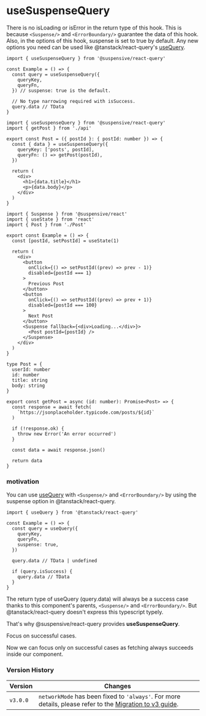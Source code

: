 
# useSuspenseQuery

There is no isLoading or isError in the return type of this hook. This is because `<Suspense/>` and `<ErrorBoundary/>` guarantee the data of this hook. Also, in the options of this hook, suspense is set to true by default. Any new options you need can be used like @tanstack/react-query's [useQuery](https://tanstack.com/query/v4/docs/react/reference/useQuery).

```tsx /useSuspenseQuery/
import { useSuspenseQuery } from '@suspensive/react-query'

const Example = () => {
  const query = useSuspenseQuery({
    queryKey,
    queryFn,
  }) // suspense: true is the default.

  // No type narrowing required with isSuccess.
  query.data // TData
}
```

<Sandpack>

```tsx Post.tsx active
import { useSuspenseQuery } from '@suspensive/react-query'
import { getPost } from './api'

export const Post = ({ postId }: { postId: number }) => {
  const { data } = useSuspenseQuery({
    queryKey: ['posts', postId],
    queryFn: () => getPost(postId),
  })

  return (
    <div>
      <h1>{data.title}</h1>
      <p>{data.body}</p>
    </div>
  )
}
```

```tsx Example.tsx
import { Suspense } from '@suspensive/react'
import { useState } from 'react'
import { Post } from './Post'

export const Example = () => {
  const [postId, setPostId] = useState(1)

  return (
    <div>
      <button
        onClick={() => setPostId((prev) => prev - 1)}
        disabled={postId === 1}
      >
        Previous Post
      </button>
      <button
        onClick={() => setPostId((prev) => prev + 1)}
        disabled={postId === 100}
      >
        Next Post
      </button>
      <Suspense fallback={<div>Loading...</div>}>
        <Post postId={postId} />
      </Suspense>
    </div>
  )
}
```

```tsx /api.ts
type Post = {
  userId: number
  id: number
  title: string
  body: string
}

export const getPost = async (id: number): Promise<Post> => {
  const response = await fetch(
    `https://jsonplaceholder.typicode.com/posts/${id}`
  )

  if (!response.ok) {
    throw new Error('An error occurred')
  }

  const data = await response.json()

  return data
}
```

</Sandpack>

### motivation

You can use [useQuery](https://tanstack.com/query/v4/docs/react/reference/useQuery) with `<Suspense/>` and `<ErrorBoundary/>` by using the suspense option in @tanstack/react-query.

```tsx /useQuery/
import { useQuery } from '@tanstack/react-query'

const Example = () => {
  const query = useQuery({
    queryKey,
    queryFn,
    suspense: true,
  })

  query.data // TData | undefined

  if (query.isSuccess) {
    query.data // TData
  }
}
```

The return type of useQuery (query.data) will always be a success case thanks to this component's parents, `<Suspense/>` and `<ErrorBoundary/>`.
But @tanstack/react-query doesn't express this typescript typely.

That's why @suspensive/react-query provides **useSuspenseQuery**.

<Callout>

Focus on successful cases.

Now we can focus only on successful cases as fetching always succeeds inside our component.

</Callout>

### Version History

| Version  | Changes                                                                                                                         |
| -------- | ------------------------------------------------------------------------------------------------------------------------------- |
| `v3.0.0` | `networkMode` has been fixed to `'always'`. For more details, please refer to the [Migration to v3 guide](./migrate-to-v3.mdx). |
